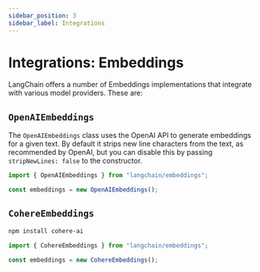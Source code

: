 ```yaml
---
sidebar_position: 3
sidebar_label: Integrations
---
```


# Integrations: Embeddings

LangChain offers a number of Embeddings implementations that integrate with various model providers. These are:

## `OpenAIEmbeddings`

The `OpenAIEmbeddings` class uses the OpenAI API to generate embeddings for a given text. By default it strips new line characters from the text, as recommended by OpenAI, but you can disable this by passing `stripNewLines: false` to the constructor.

```typescript
import { OpenAIEmbeddings } from "langchain/embeddings";

const embeddings = new OpenAIEmbeddings();
```

## `CohereEmbeddings`

```bash npm2yarn
npm install cohere-ai
```

```typescript
import { CohereEmbeddings } from "langchain/embeddings";

const embeddings = new CohereEmbeddings();
```

